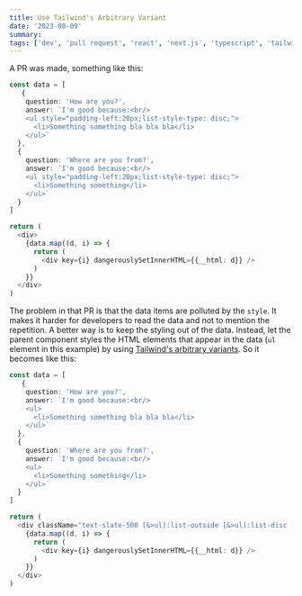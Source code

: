 ```yaml
---
title: Use Tailwind's Arbitrary Variant
date: '2023-08-09'
summary:
tags: ['dev', 'pull request', 'react', 'next.js', 'typescript', 'tailwind']
---
```


A PR was made, something like this:

```typescript
const data = [
   {
    question: 'How are you?',
    answer: `I'm good because:<br/>
    <ul style="padding-left:20px;list-style-type: disc;">
      <li>Something something bla bla bla</li>
    </ul>`
  },
  {
    question: 'Where are you from?',
    answer: `I'm good because:<br/>
    <ul style="padding-left:20px;list-style-type: disc;">
      <li>Something something</li>
    </ul>`
  }
]

return (
  <div>
    {data.map((d, i) => {
      return (
        <div key={i} dangerouslySetInnerHTML={{__html: d}} />
      )
    }}
  </div>
)
```

The problem in that PR is that the data items are polluted by the `style`. It makes it harder for developers to read the data and not to mention the repetition. A better way is to keep the styling out of the data. Instead, let the parent component styles the HTML elements that appear in the data (`ul` element in this example) by using [Tailwind's arbitrary variants](https://tailwindcss.com/docs/hover-focus-and-other-states#using-arbitrary-variants). So it becomes like this:

```typescript
const data = [
   {
    question: 'How are you?',
    answer: `I'm good because:<br/>
    <ul>
      <li>Something something bla bla bla</li>
    </ul>`
  },
  {
    question: 'Where are you from?',
    answer: `I'm good because:<br/>
    <ul>
      <li>Something something</li>
    </ul>`
  }
]

return (
  <div className="text-slate-500 [&>ul]:list-outside [&>ul]:list-disc [&>ul]:pl-5 [&>ol]:list-outside [&>ol]:list-decimal [&>ol]:pl-8">
    {data.map((d, i) => {
      return (
        <div key={i} dangerouslySetInnerHTML={{__html: d}} />
      )
    }}
  </div>
)
```
